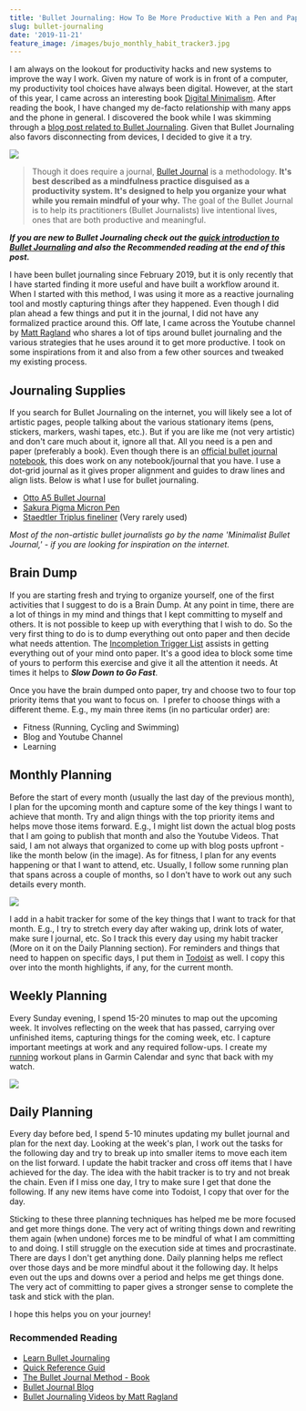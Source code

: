```yaml
---
title: 'Bullet Journaling: How To Be More Productive With a Pen and Paper System'
slug: bullet-journaling
date: '2019-11-21'
feature_image: /images/bujo_monthly_habit_tracker3.jpg
---
```

I am always on the lookout for productivity hacks and new systems to improve the way I work. Given my nature of work is in front of a computer, my productivity tool choices have always been digital. However, at the start of this year, I came across an interesting book [Digital Minimalism](/blog/digital-minimalism/). After reading the book, I have changed my de-facto relationship with many apps and the phone in general. I discovered the book while I was skimming through a [blog post related to Bullet Journaling](https://bulletjournal.com/blogs/bulletjournalist/book-log). Given that Bullet Journaling also favors disconnecting from devices, I decided to give it a try.

![](/images/bujo_monthly_habit_tracker3.jpg)

> Though it does require a journal, [Bullet Journal](https://bulletjournal.com/pages/about) is a methodology. **It's best described as a mindfulness practice disguised as a productivity system. It's designed to help you organize your what while you remain mindful of your why.** The goal of the Bullet Journal is to help its practitioners (Bullet Journalists) live intentional lives, ones that are both productive and meaningful.

_**If you are new to Bullet Journaling check out the [quick introduction to Bullet Journaling](https://bulletjournal.com/pages/learn) and also the Recommended reading at the end of this post.**_

I have been bullet journaling since February 2019, but it is only recently that I have started finding it more useful and have built a workflow around it. When I started with this method, I was using it more as a reactive journaling tool and mostly capturing things after they happened. Even though I did plan ahead a few things and put it in the journal, I did not have any formalized practice around this. Off late, I came across the Youtube channel by [Matt Ragland](https://www.youtube.com/channel/UCLH7F4dM2fNtxy_Hr1Gtq0Q) who shares a lot of tips around bullet journaling and the various strategies that he uses around it to get more productive. I took on some inspirations from it and also from a few other sources and tweaked my existing process.

## Journaling Supplies

If you search for Bullet Journaling on the internet, you will likely see a lot of artistic pages, people talking about the various stationary items (pens, stickers, markers, washi tapes, etc.). But if you are like me (not very artistic) and don't care much about it, ignore all that. All you need is a pen and paper (preferably a book). Even though there is an [official bullet journal notebook](https://bulletjournal.com/products/notebook), this does work on any notebook/journal that you have. I use a dot-grid journal as it gives proper alignment and guides to draw lines and align lists. Below is what I use for bullet journaling.

-   [Otto A5 Bullet Journal](https://www.officeworks.com.au/shop/officeworks/p/otto-a5-bullet-journal-240-page-black-fbp9909)
-   [Sakura Pigma Micron Pen](https://www.pigmamicron.com/)
-   [Staedtler Triplus fineliner](https://www.staedtler.com.au/en/products/ink-writing-instruments/fineliners/triplus-fineliner-334-triangular-fineliner/) (Very rarely used)

_Most of the non-artistic bullet journalists go by the name 'Minimalist Bullet Journal,' - if you are looking for inspiration on the internet._

## Brain Dump

If you are starting fresh and trying to organize yourself, one of the first activities that I suggest to do is a Brain Dump. At any point in time, there are a lot of things in my mind and things that I kept committing to myself and others. It is not possible to keep up with everything that I wish to do. So the very first thing to do is to dump everything out onto paper and then decide what needs attention. The [Incompletion Trigger List](http://gettingthingsdone.com/wp-content/uploads/2014/10/Mind_Sweep_Trigger_List.pdf) assists in getting everything out of your mind onto paper. It's a good idea to block some time of yours to perform this exercise and give it all the attention it needs. At times it helps to _**Slow Down to Go Fast**_.

Once you have the brain dumped onto paper, try and choose two to four top priority items that you want to focus on.  I prefer to choose things with a different theme. E.g., my main three items (in no particular order) are:

-   Fitness (Running, Cycling and Swimming)
-   Blog and Youtube Channel
-   Learning

## Monthly Planning

Before the start of every month (usually the last day of the previous month), I plan for the upcoming month and capture some of the key things I want to achieve that month. Try and align things with the top priority items and helps move those items forward. E.g., I might list down the actual blog posts that I am going to publish that month and also the Youtube Videos. That said, I am not always that organized to come up with blog posts upfront - like the month below (in the image). As for fitness, I plan for any events happening or that I want to attend, etc. Usually, I follow some running plan that spans across a couple of months, so I don't have to work out any such details every month.

![](/images/bujo_monthly_habit_tracker.jpg)

I add in a habit tracker for some of the key things that I want to track for that month. E.g., I try to stretch every day after waking up, drink lots of water, make sure I journal, etc. So I track this every day using my habit tracker (More on it on the Daily Planning section). For reminders and things that need to happen on specific days, I put them in [Todoist](/blog/todoist-manage-your-todo-list/) as well. I copy this over into the month highlights, if any, for the current month.

## Weekly Planning

Every Sunday evening, I spend 15-20 minutes to map out the upcoming week. It involves reflecting on the week that has passed, carrying over unfinished items, capturing things for the coming week, etc. I capture important meetings at work and any required follow-ups. I create my [running](/blog/three-months-to-a-half-marathon/) workout plans in Garmin Calendar and sync that back with my watch.

![](/images/bujo_weekly_planning.jpg)

## Daily Planning

Every day before bed, I spend 5-10 minutes updating my bullet journal and plan for the next day. Looking at the week's plan, I work out the tasks for the following day and try to break up into smaller items to move each item on the list forward. I update the habit tracker and cross off items that I have achieved for the day. The idea with the habit tracker is to try and not break the chain. Even if I miss one day, I try to make sure I get that done the following. If any new items have come into Todoist, I copy that over for the day.

Sticking to these three planning techniques has helped me be more focused and get more things done. The very act of writing things down and rewriting them again (when undone) forces me to be mindful of what I am committing to and doing. I still struggle on the execution side at times and procrastinate. There are days I don't get anything done. Daily planning helps me reflect over those days and be more mindful about it the following day. It helps even out the ups and downs over a period and helps me get things done. The very act of committing to paper gives a stronger sense to complete the task and stick with the plan.

I hope this helps you on your journey!

### Recommended Reading

-   [Learn Bullet Journaling](https://bulletjournal.com/pages/learn)
-   [Quick Reference Guid](https://bulletjournal.com/pages/reference-guide)
-   [The Bullet Journal Method - Book](https://www.goodreads.com/book/show/39071691-the-bullet-journal-method)
-   [Bullet Journal Blog](https://bulletjournal.com/blogs/bulletjournalist)
-   [Bullet Journaling Videos by Matt Ragland](https://www.youtube.com/channel/UCLH7F4dM2fNtxy_Hr1Gtq0Q)
